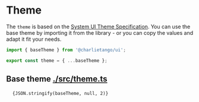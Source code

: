 
<Meta title="Docs|Theme" />

# Theme

The `theme` is based on the
[System UI Theme Specification](https://styled-system.com/theme-specification). You can use the base
theme by importing it from the library - or you can copy the values and adapt it fit your needs.

```typescript
import { baseTheme } from '@charlietango/ui';

export const theme = { ...baseTheme };
```

## Base theme [./src/theme.ts](https://github.com/charlie-tango/ui/blob/master/src/theme.ts)

<pre>
  <code>{JSON.stringify(baseTheme, null, 2)}</code>
</pre>
